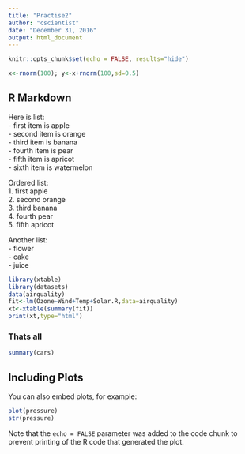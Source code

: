 ```yaml
---
title: "Practise2"
author: "cscientist"
date: "December 31, 2016"
output: html_document
---
```


```r
knitr::opts_chunk$set(echo = FALSE, results="hide")
```

```r
x<-rnorm(100); y<-x+rnorm(100,sd=0.5)
```

## R Markdown

Here is list:  
  - first item is apple  
  - second item is orange  
  - third item is banana  
  - fourth item is pear  
  - fifth item is apricot  
  - sixth item is watermelon
  
  Ordered list:  
  1. first apple  
  2. second orange  
  3. third banana  
  4. fourth pear  
  5. fifth apricot

  Another list:  
  - flower  
  - cake  
  - juice


```r
library(xtable)
library(datasets)
data(airquality)
fit<-lm(Ozone~Wind+Temp+Solar.R,data=airquality)
xt<-xtable(summary(fit))
print(xt,type="html")

```

  
### Thats all


```r
summary(cars)
```

## Including Plots

You can also embed plots, for example:

```r
plot(pressure)
str(pressure)


```


Note that the `echo = FALSE` parameter was added to the code chunk to prevent printing of the R code that generated the plot.